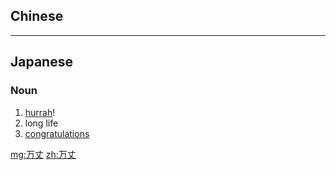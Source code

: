 {{also|萬丈}}
==Chinese==
{{zh-see|萬丈}}

----

==Japanese==
{{ja-kanjitab|ばん|じょう|yomi=on}}

===Noun===
{{ja-noun|ばんじょう}}
# [[hurrah]]!
# long life
# [[congratulations]]

[[mg:万丈]]
[[zh:万丈]]